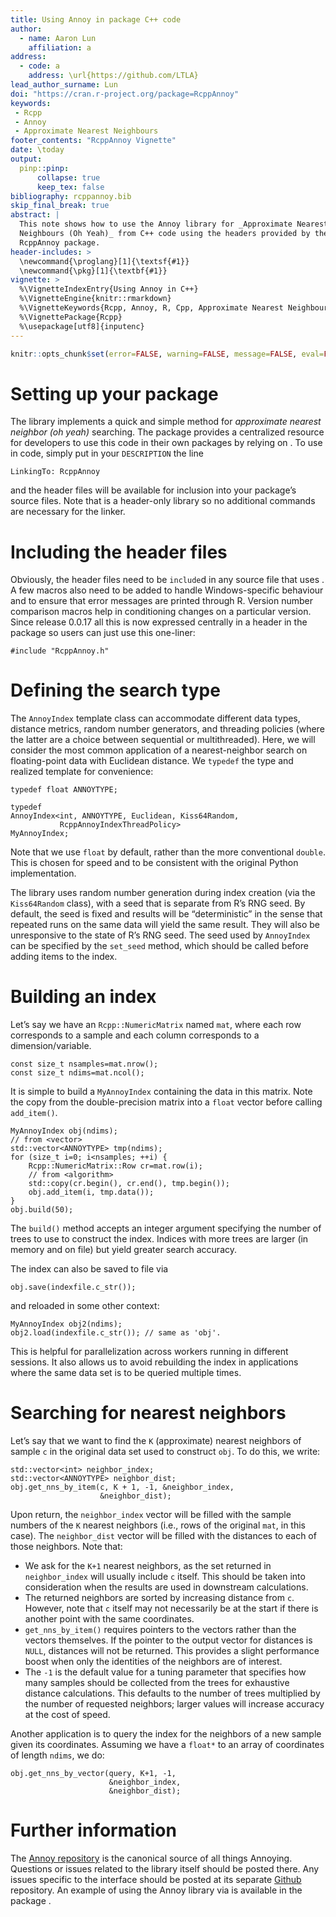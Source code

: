 ```yaml
---
title: Using Annoy in package C++ code
author: 
  - name: Aaron Lun 
    affiliation: a
address:
  - code: a
    address: \url{https://github.com/LTLA}
lead_author_surname: Lun
doi: "https://cran.r-project.org/package=RcppAnnoy"
keywords:
 - Rcpp
 - Annoy
 - Approximate Nearest Neighbours
footer_contents: "RcppAnnoy Vignette"
date: \today
output: 
  pinp::pinp:
      collapse: true
      keep_tex: false
bibliography: rcppannoy.bib
skip_final_break: true
abstract: |
  This note shows how to use the Annoy library for _Approximate Nearest
  Neighbours (Oh Yeah)_ from C++ code using the headers provided by the
  RcppAnnoy package.
header-includes: >
  \newcommand{\proglang}[1]{\textsf{#1}}
  \newcommand{\pkg}[1]{\textbf{#1}}
vignette: >
  %\VignetteIndexEntry{Using Annoy in C++}
  %\VignetteEngine{knitr::rmarkdown}
  %\VignetteKeywords{Rcpp, Annoy, R, Cpp, Approximate Nearest Neighbours}
  %\VignettePackage{Rcpp}
  %\usepackage[utf8]{inputenc}
---
```


```r
knitr::opts_chunk$set(error=FALSE, warning=FALSE, message=FALSE, eval=FALSE)
```

# Setting up your package 

The [\pkg{Annoy}](https://github.com/spotify/annoy) \proglang{C++} library
\citep{Github:annoy} implements a quick and simple method for _approximate nearest neighbor
(oh yeah)_ searching.  The \pkg{RcppAnnoy} package \citep{CRAN:RcppAnnoy} provides a
centralized resource for developers to use this code in their own \proglang{R} packages by
relying on \pkg{Rcpp} \citep{TAS:Rcpp,CRAN:Rcpp}. To use \pkg{Annoy} in \proglang{C++}
code, simply put in your `DESCRIPTION` the line

```
LinkingTo: RcppAnnoy
```

and the header files will be available for inclusion into your package's source files.
Note that \pkg{Annoy} is a header-only library so no additional commands are necessary for the linker.

# Including the header files

Obviously, the header files need to be `include`d in any \proglang{C++} source file that
uses \pkg{Annoy}.  A few macros also need to be added to handle Windows-specific behaviour
and to ensure that error messages are printed through R.  Version number
comparison macros help in conditioning changes on a particular version.
Since release 0.0.17 all this is now expressed centrally in a header in the
package so users can just use this one-liner:

```Rcpp
#include "RcppAnnoy.h"
```

# Defining the search type 

The `AnnoyIndex` template class can accommodate different data types,
distance metrics, random number generators, and threading policies (where the
latter are a choice between sequential or multithreaded). 
Here, we will consider the most common application of a nearest-neighbor search on floating-point data with Euclidean distance.
We `typedef` the type and realized template for convenience:

```Rcpp
typedef float ANNOYTYPE;

typedef
AnnoyIndex<int, ANNOYTYPE, Euclidean, Kiss64Random,
           RcppAnnoyIndexThreadPolicy>
MyAnnoyIndex;
```

Note that we use `float` by default, rather than the more conventional `double`.
This is chosen for speed and to be consistent with the original Python implementation.

The \pkg{Annoy} library uses random number generation during index creation
(via the `Kiss64Random` class), with a seed that is separate from R's RNG seed.
By default, the seed is fixed and results will be "deterministic" in the sense
that repeated runs on the same data will yield the same result. They will also be
unresponsive to the state of R's RNG seed. The seed used by `AnnoyIndex` can be
specified by the `set_seed` method, which should be called before adding items
to the index.

# Building an index

<!--
```Rcpp
// Filler for compilation.

// [[Rcpp::depends(RcppAnnoy)]]
// [[Rcpp::export(rng=false)]] 
int thingy(Rcpp::NumericMatrix mat, int c, int K, Rcpp::NumericVector Q,
           std::string indexfile = "annoy.index") {
```
-->

Let's say we have an `Rcpp::NumericMatrix` named `mat`, where each row corresponds to a sample and each column corresponds to a dimension/variable.

```Rcpp
const size_t nsamples=mat.nrow();
const size_t ndims=mat.ncol();
```

It is simple to build a `MyAnnoyIndex` containing the data in this matrix.
Note the copy from the double-precision matrix into a `float` vector before calling `add_item()`.

```Rcpp
MyAnnoyIndex obj(ndims);
// from <vector>        
std::vector<ANNOYTYPE> tmp(ndims); 
for (size_t i=0; i<nsamples; ++i) {
    Rcpp::NumericMatrix::Row cr=mat.row(i);
    // from <algorithm>
    std::copy(cr.begin(), cr.end(), tmp.begin()); 
    obj.add_item(i, tmp.data());
}
obj.build(50);
```

The `build()` method accepts an integer argument specifying the number of trees to use to
construct the index.  Indices with more trees are larger (in memory and on file) but yield
greater search accuracy.

The index can also be saved to file via

```Rcpp
obj.save(indexfile.c_str());
```

and reloaded in some other context:

```Rcpp
MyAnnoyIndex obj2(ndims);
obj2.load(indexfile.c_str()); // same as 'obj'.
```

This is helpful for parallelization across workers running in different \proglang{R}
sessions.  It also allows us to avoid rebuilding the index in applications where the same
data set is to be queried multiple times.

# Searching for nearest neighbors

Let's say that we want to find the `K` (approximate) nearest neighbors of sample `c` in
the original data set used to construct `obj`.  To do this, we write:

```Rcpp
std::vector<int> neighbor_index;
std::vector<ANNOYTYPE> neighbor_dist;
obj.get_nns_by_item(c, K + 1, -1, &neighbor_index,
                    &neighbor_dist); 
```

Upon return, the `neighbor_index` vector will be filled with the sample numbers of the `K`
nearest neighbors (i.e., rows of the original `mat`, in this case).  The `neighbor_dist`
vector will be filled with the distances to each of those neighbors.  Note that:

- We ask for the `K+1` nearest neighbors, as the set returned in `neighbor_index` will
usually include `c` itself.  This should be taken into consideration when the results are
used in downstream calculations.
- The returned neighbors are sorted by increasing distance from `c`.  However, note that
`c` itself may not necessarily be at the start if there is another point with the same
coordinates.
- `get_nns_by_item()` requires pointers to the vectors rather than the vectors themselves.
If the pointer to the output vector for distances is `NULL`, distances will not be
returned.  This provides a slight performance boost when only the identities of the
neighbors are of interest.
- The `-1` is the default value for a tuning parameter that specifies how many samples
should be collected from the trees for exhaustive distance calculations.  This defaults to
the number of trees multiplied by the number of requested neighbors; larger values will
increase accuracy at the cost of speed.

Another application is to query the index for the neighbors of a new sample given its
coordinates.  Assuming we have a `float*` to an array of coordinates of length `ndims`, we
do:

<!--
```Rcpp
// Filler for compilation.
std::vector<ANNOYTYPE> QUERY(Q.begin(), Q.end());
ANNOYTYPE* query = QUERY.data();
```
-->

```Rcpp
obj.get_nns_by_vector(query, K+1, -1, 
                      &neighbor_index,
                      &neighbor_dist);                                    
```

<!--
```Rcpp
// Closing the function.
return 1;
}
```
-->

# Further information

The [Annoy repository](https://github.com/spotify/Annoy) is the canonical source of all
things Annoying.  Questions or issues related to the \pkg{Annoy} \proglang{C++} library
itself should be posted there.  Any issues specific to the \pkg{RcppAnnoy} interface
should be posted at its separate [Github](https://github.com/eddelbuettel/rcppannoy)
repository.  An example of using the Annoy library via \pkg{RcppAnnoy} is available in the
[\pkg{BiocNeighbors}](https://bioconductor.org/packages/BiocNeighbors) package
\citep{Bioc:BiocNeighbors}.

<!--
Sanity check for compilable and runnable code.

```Rcpp
```

```r
mat <- matrix(runif(1000), 100)
Q <- matrix(runif(100), 10)
thingy(mat, 1, 10, Q)
```
-->
